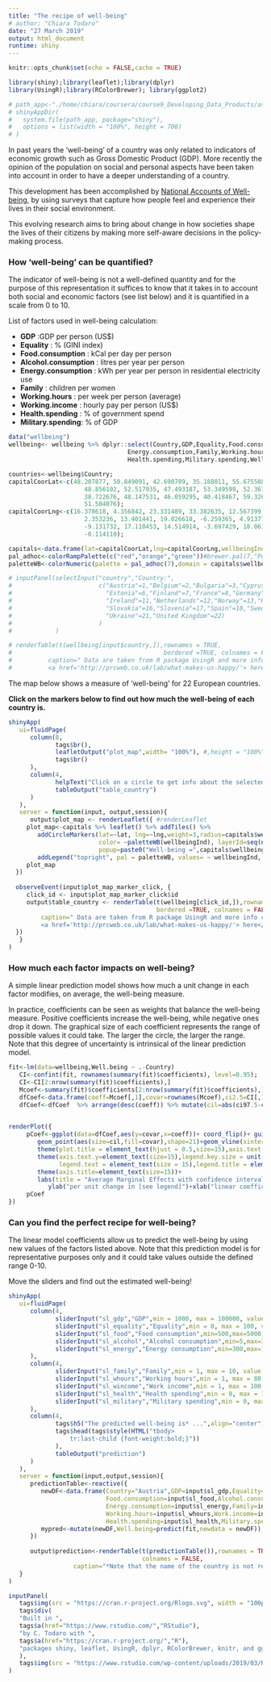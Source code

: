 ```yaml
---
title: "The recipe of well-being"
# author: "Chiara Todaro"
date: "27 March 2019"
output: html_document
runtime: shiny
---
```

<style type="text/css">

h1.title {
  font-size: 30px;
  text-align: center;
}

h4.date { /* Header 4 - and the author and data headers use this too  */
  font-size: 22px;
  font-family: "serif", Times, ;
  color: DarkGrey;
  text-align: right;
</style>

```r
knitr::opts_chunk$set(echo = FALSE,cache = TRUE)
```

```r
library(shiny);library(leaflet);library(dplyr)
library(UsingR);library(RColorBrewer); library(ggplot2)

# path_app<-"./home/chiara/coursera/course9_Developing_Data_Products/assignment_interactive_map"
# shinyAppDir(
#   system.file(path_app, package="shiny"),
#   options = list(width = "100%", height = 700)
# )

```

In past years the 'well-being' of a country was only related to indicators of economic
growth such as Gross Domestic Product (GDP). More recently the opinion of the population
on social and personal aspects have been taken into account in order to have a deeper understanding of a country.

This development has been accomplished by [National Accounts of Well-being]("http://www.nationalaccountsofwellbeing.org"), by using surveys that capture
how people feel and experience their lives in their social environment.

This evolving research aims to bring about change in how societies shape the lives
of their citizens by making more self-aware decisions in the policy-making process.

### How 'well-being' can be quantified?

The indicator of well-being is not a well-defined quantity and for the
purpose of this representation it suffices to know that it takes in to account
both social and economic factors (see list below) and it is quantified in a
scale from 0 to 10.

List of factors used in well-being calculation:

      
* **GDP** :GDP per person (US$)
* **Equality** : % (GINI index) 
* **Food.consumption** : kCal per day per person
* **Alcohol.consumption** : litres per year per person
* **Energy.consumption** : kWh per year per person in residential electricity use
* **Family** : children per women
* **Working.hours** : per week per person (average)
* **Working.income** : hourly pay per person (US$)
* **Health.spending** : % of government spend
* **Military.spending**: % of GDP


```r
data("wellbeing")
wellbeing<- wellbeing %>% dplyr::select(Country,GDP,Equality,Food.consumption,Alcohol.consumption,
                                 Energy.consumption,Family,Working.hours,Work.income,
                                 Health.spending,Military.spending,Well.being)

countries<-wellbeing$Country;
capitalCoorLat<-c(48.207877, 50.849091, 42.690709, 35.188011, 55.675588, 59.439682, 60.188412,
                     48.856102, 52.517935, 47.493187, 53.349599, 52.367045, 59.913713, 52.227353,
                     38.722676, 48.147531, 46.059295, 40.418467, 59.326231, 46.948724, 50.461799,
                     51.504076);
capitalCoorLng<-c(16.378618, 4.356842, 23.331489, 33.382635, 12.567399, 24.744836, 24.945003,
                     2.353236, 13.401441, 19.026618, -6.259365, 4.913775, 10.752905, 21.000722,
                     -9.131732, 17.110453, 14.514914, -3.697429, 18.061721, 7.447394, 30.517915,
                     -0.114110);

capitals<-data.frame(lat=capitalCoorLat,lng=capitalCoorLng,wellbeingInd=wellbeing$Well.being)
pal_adhoc<-colorRampPalette(c("red","orange","green"))#brewer.pal(7,"Purples")
paletteWB<-colorNumeric(palette = pal_adhoc(7),domain = capitals$wellbeingInd);

```

<!-- Select a country to see which factors influence  the well-being measure. -->
```r
# inputPanel(selectInput("country","Country:",
#                        c("Austria"=1,"Belgium"=2,"Bulgaria"=3,"Cyprus"=4,"Denmark"=5,
#                          "Estonia"=6,"Finland"=7,"France"=8,"Germany"=9,"Hungary"=10,
#                          "Ireland"=11,"Netherlands"=12,"Norway"=13,"Poland"=14,"Portugal"=15,
#                          "Slovakia"=16,"Slovenia"=17,"Spain"=18,"Sweden"=19,"Switzerland"=20,
#                          "Ukraine"=21,"United Kingdom"=22)
#                        )
#            )
```
               
               
```r
# renderTable(t(wellbeing[input$country,]),rownames = TRUE,
#                                          bordered =TRUE, colnames = FALSE,
#          caption=" Data are taken from R package UsingR and more info can be found
#          <a href='http://prcweb.co.uk/lab/what-makes-us-happy/'> here</a> ")
```

The map below shows a measure of 'well-being' for 22 European countries.

**Click on the markers below to find out how much the well-being of each country is.**

```r
shinyApp(
   ui=fluidPage(
      column(8,
             tags$br(),
             leafletOutput("plot_map",width= "100%"), #,height = "100%"
             tags$br()
      ),
      column(4,
             helpText("Click on a circle to get info about the selected country"),
             tableOutput("table_country")
      )
   ),
   server = function(input, output,session){
      output$plot_map <- renderLeaflet({ #renderLeaflet
     plot_map<-capitals %>% leaflet() %>% addTiles() %>% 
        addCircleMarkers(lat=~lat, lng=~lng,weight=3,radius=capitals$wellbeingInd*1,
                         color= ~paletteWB(wellbeingInd), layerId=seq(nrow(capitals)),
                         popup=paste0("Well-being =",capitals$wellbeingInd)) %>% 
        addLegend("topright", pal = paletteWB, values= ~ wellbeingInd, title = "Well-being");
     plot_map
  })
  
  observeEvent(input$plot_map_marker_click, {
     click_id <- input$plot_map_marker_click$id
     output$table_country <- renderTable(t(wellbeing[click_id,]),rownames = TRUE,
                                         bordered =TRUE, colnames = FALSE,
         caption=" Data are taken from R package UsingR and more info can be found
         <a href='http://prcweb.co.uk/lab/what-makes-us-happy/'> here</a> ")
  })
   }
)
```


### How much each factor impacts on well-being?

A simple linear prediction model shows how much a unit change in each 
factor modifies, on average, the well-being measure.

In practice, coefficients can be seen as weights that balance 
the well-being measure. Positive coefficients increase the well-being, 
while negative ones drop it down. The graphical size of each coefficient 
represents the range of possible values it could take. The larger the 
circle, the larger the range. Note that this degree of uncertainty is 
intrinsical of the linear prediction model.

```r
fit<-lm(data=wellbeing,Well.being ~ .-Country)  
   CI<-confint(fit, rownames(summary(fit)$coefficients), level=0.95);
   CI<-CI[2:nrow(summary(fit)$coefficients),]
   Mcoef<-summary(fit)$coefficients[2:nrow(summary(fit)$coefficients),];
   dfCoef<-data.frame(coeff=Mcoef[,1],covar=rownames(Mcoef),ci2.5=CI[,1],ci97.5=CI[,2]);
   dfCoef<-dfCoef  %>% arrange(desc(coeff)) %>% mutate(cil=abs(ci97.5-ci2.5))
   
```


```r
renderPlot({
     pCoef<-ggplot(data=dfCoef,aes(y=covar,x=coeff))+ coord_flip()+ guides(size=FALSE)+
        geom_point(aes(size=cil,fill=covar),shape=21)+geom_vline(xintercept =0,colour="red")+ 
        theme(plot.title = element_text(hjust = 0.5,size=15),axis.text.x =element_blank())+ #,legend.position = "none"
        theme(axis.text.y=element_text(size=15),legend.key.size = unit(1, "cm"),
              legend.text = element_text(size = 15),legend.title = element_blank())+
        theme(axis.title=element_text(size=15))+
        labs(title = "Average Marginal Effects with confidence intervals")+
           ylab("per unit change in [see legend]")+xlab("linear coefficient")
     pCoef
})
```



### Can you find the perfect recipe for well-being?

The linear model coefficients allow us to predict the 
well-being by using new values of the factors listed above.
Note that this prediction model is for representative purposes 
only and it could take values outside the defined range 0-10.
                   
Move the sliders and find out the estimated well-being!
 
```r
shinyApp(
   ui=fluidPage(
      column(4,
             sliderInput("sl_gdp","GDP",min = 1000, max = 100000, value = 30000,step=500),
             sliderInput("sl_equality","Equality",min = 0, max = 100, value = 60,step=5),
             sliderInput("sl_food","Food consumption",min=500,max=5000, value = 2000,step=20),
             sliderInput("sl_alcohol","Alcohol consumption",min=5,max=30,value = 20,step=1),
             sliderInput("sl_energy","Energy consumption",min=300,max=10000,value =3000,step=150)
      ),
      column(4,
             sliderInput("sl_family","Family",min = 1, max = 10, value = 4,step=1),
             sliderInput("sl_whours","Working hours",min = 1, max = 80, value = 40,step=1),
             sliderInput("sl_wincome","Work income",min = 1, max = 100, value = 30,step=5),
             sliderInput("sl_health","Health spending",min = 0, max = 100, value = 20,step=10),
             sliderInput("sl_military","Military spending",min = 0, max = 100, value = 5,step=10)
      ),
      column(4,
             tags$h5("The predicted well-being is* ...",align="center"),
             tags$head(tags$style(HTML("tbody>
                 tr:last-child {font-weight:bold;}"))
             ),
             tableOutput("prediction")
      )
   ),
   server = function(input,output,session){
      predictionTable<-reactive({
         newDF<-data.frame(Country="Austria",GDP=input$sl_gdp,Equality=input$sl_equality,
                           Food.consumption=input$sl_food,Alcohol.consumption=input$sl_alcohol,
                           Energy.consumption=input$sl_energy,Family=input$sl_family,
                           Working.hours=input$sl_whours,Work.income=input$sl_wincome,
                           Health.spending=input$sl_health,Military.spending=input$sl_military);
         mypred<-mutate(newDF,Well.being=predict(fit,newdata = newDF));
      })
      
      output$prediction<-renderTable(t(predictionTable()),rownames = TRUE,bordered =TRUE,
                                     colnames = FALSE,
                  caption="*Note that the name of the country is not relevant for calculations.")
   }
)

```

```r
inputPanel(
   tags$img(src = "https://cran.r-project.org/Rlogo.svg", width = "100px", height = "100px"),
   tags$div(
   "Built in ",
   tags$a(href="https://www.rstudio.com/","RStudio"),
   "by C. Todaro with ",
   tags$a(href="https://cran.r-project.org/","R"),
   "packages shiny, leaflet, UsingR, dplyr, RColorBrewer, knitr, and ggplot2"
   ),
   tags$img(src = "https://www.rstudio.com/wp-content/uploads/2019/03/RStudio-Logo-Blue-Gray-125.png", width = "100px", height = "100px")
)
```


